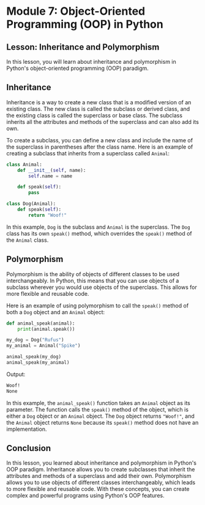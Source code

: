 # Module 7: Object-Oriented Programming (OOP) in Python

## Lesson: Inheritance and Polymorphism

In this lesson, you will learn about inheritance and polymorphism in Python's object-oriented programming (OOP) paradigm.

## Inheritance

Inheritance is a way to create a new class that is a modified version of an existing class. The new class is called the subclass or derived class, and the existing class is called the superclass or base class. The subclass inherits all the attributes and methods of the superclass and can also add its own.

To create a subclass, you can define a new class and include the name of the superclass in parentheses after the class name. Here is an example of creating a subclass that inherits from a superclass called `Animal`:

```python
class Animal:
    def __init__(self, name):
        self.name = name

    def speak(self):
        pass

class Dog(Animal):
    def speak(self):
        return "Woof!"
```

In this example, `Dog` is the subclass and `Animal` is the superclass. The `Dog` class has its own `speak()` method, which overrides the `speak()` method of the `Animal` class.

## Polymorphism

Polymorphism is the ability of objects of different classes to be used interchangeably. In Python, this means that you can use objects of a subclass wherever you would use objects of the superclass. This allows for more flexible and reusable code.

Here is an example of using polymorphism to call the `speak()` method of both a `Dog` object and an `Animal` object:

```python
def animal_speak(animal):
    print(animal.speak())

my_dog = Dog("Rufus")
my_animal = Animal("Spike")

animal_speak(my_dog)
animal_speak(my_animal)
```

Output:

```txt
Woof!
None
```

In this example, the `animal_speak()` function takes an `Animal` object as its parameter. The function calls the `speak()` method of the object, which is either a `Dog` object or an `Animal` object. The `Dog` object returns `"Woof!"`, and the `Animal` object returns `None` because its `speak()` method does not have an implementation.

## Conclusion

In this lesson, you learned about inheritance and polymorphism in Python's OOP paradigm. Inheritance allows you to create subclasses that inherit the attributes and methods of a superclass and add their own. Polymorphism allows you to use objects of different classes interchangeably, which leads to more flexible and reusable code. With these concepts, you can create complex and powerful programs using Python's OOP features.

